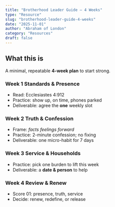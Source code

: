 ```yaml
---
title: "Brotherhood Leader Guide — 4 Weeks"
type: "Resource"
slug: "brotherhood-leader-guide-4-weeks"
date: "2025-11-01"
author: "Abraham of London"
category: "Resources"
draft: false
---
```


## What this is

A minimal, repeatable **4-week plan** to start strong.

### Week 1 Standards & Presence

- Read: Ecclesiastes 4:912
- Practice: show up, on time, phones parked
- Deliverable: agree the **one** weekly slot

### Week 2 Truth & Confession

- Frame: _facts feelings forward_
- Practice: 2-minute confession; no fixing
- Deliverable: one micro-habit for 7 days

### Week 3 Service & Households

- Practice: pick one burden to lift this week
- Deliverable: a **date & person** to help

### Week 4 Review & Renew

- Score 01: presence, truth, service
- Decide: renew, redefine, or release

